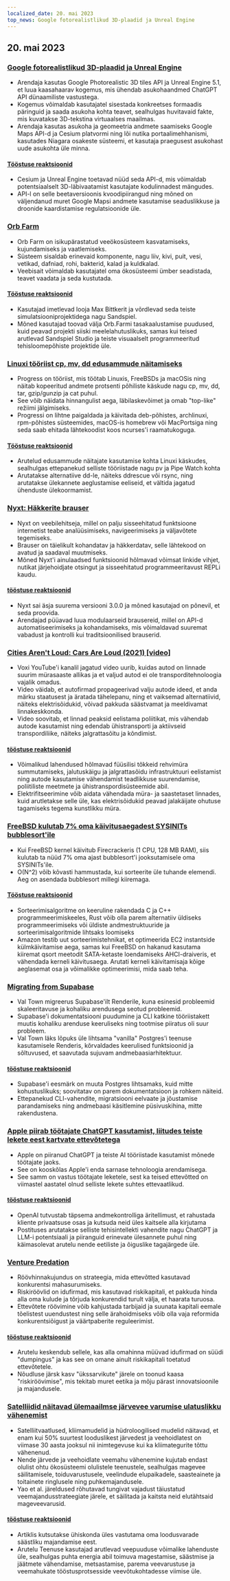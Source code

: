 ```yaml
---
localized_date: 20. mai 2023
top_news: Google fotorealistlikud 3D-plaadid ja Unreal Engine
---
```




<CallToAction />

<Steps>

## 20. mai 2023

### [Google fotorealistlikud 3D-plaadid ja Unreal Engine](https://nilsbakker.nl/portfolio/3d-tiles/)

- Arendaja kasutas Google Photorealistic 3D tiles API ja Unreal Engine 5.1, et luua kaasahaarav kogemus, mis ühendab asukohaandmed ChatGPT API dünaamiliste vastustega.
- Kogemus võimaldab kasutajatel sisestada konkreetses formaadis päringuid ja saada asukoha kohta teavet, sealhulgas huvitavaid fakte, mis kuvatakse 3D-tekstina virtuaalses maailmas.
- Arendaja kasutas asukoha ja geomeetria andmete saamiseks Google Maps API-d ja Cesium platvormi ning lõi nutika portaalimehhanismi, kasutades Niagara osakeste süsteemi, et kasutaja praegusest asukohast uude asukohta üle minna.

#### [Tööstuse reaktsioonid](http://news.ycombinator.com/item?id=36000631)

- Cesium ja Unreal Engine toetavad nüüd seda API-d, mis võimaldab potentsiaalselt 3D-läbivaatamist kasutajate kodulinnadest mängudes.
- API-l on selle beetaversioonis kvoodipiirangud ning mõned on väljendanud muret Google Mapsi andmete kasutamise seaduslikkuse ja droonide kaardistamise regulatsioonide üle.

### [Orb Farm](https://orb.farm/)

- Orb Farm on isikupärastatud veeökosüsteem kasvatamiseks, kujundamiseks ja vaatlemiseks.
- Süsteem sisaldab erinevaid komponente, nagu liiv, kivi, puit, vesi, vetikad, dafniad, rohi, bakterid, kalad ja kuldkalad.
- Veebisait võimaldab kasutajatel oma ökosüsteemi ümber seadistada, teavet vaadata ja seda kustutada.

#### [Tööstuse reaktsioonid](http://news.ycombinator.com/item?id=35999835)

- Kasutajad imetlevad looja Max Bittkerit ja võrdlevad seda teiste simulatsiooniprojektidega nagu Sandspiel.
- Mõned kasutajad toovad välja Orb.Farmi tasakaalustamise puudused, kuid peavad projekti siiski meelelahutuslikuks, samas kui teised arutlevad Sandspiel Studio ja teiste visuaalselt programmeeritud tehisloomepõhiste projektide üle.

### [Linuxi tööriist cp, mv, dd edusammude näitamiseks](https://github.com/Xfennec/progress)

- Progress on tööriist, mis töötab Linuxis, FreeBSDs ja macOSis ning näitab kopeeritud andmete protsenti põhiliste käskude nagu cp, mv, dd, tar, gzip/gunzip ja cat puhul.
- See võib näidata hinnangulist aega, läbilaskevõimet ja omab "top-like" režiimi jälgimiseks.
- Progressi on lihtne paigaldada ja käivitada deb-põhistes, archlinuxi, rpm-põhistes süsteemides, macOS-is homebrew või MacPortsiga ning seda saab ehitada lähtekoodist koos ncurses'i raamatukoguga.

#### [Tööstuse reaktsioonid](http://news.ycombinator.com/item?id=36000407)

- Arutelud edusammude näitajate kasutamise kohta Linuxi käskudes, sealhulgas ettepanekud selliste tööriistade nagu pv ja Pipe Watch kohta
- Arutatakse alternatiive dd-le, näiteks ddrescue või rsync, ning arutatakse ülekannete aeglustamise eeliseid, et vältida jagatud ühenduste ülekoormamist.

### [Nyxt: Häkkerite brauser](https://nyxt.atlas.engineer/)

- Nyxt on veebilehitseja, millel on palju sisseehitatud funktsioone internetist teabe analüüsimiseks, navigeerimiseks ja väljavõtete tegemiseks.
- Brauser on täielikult kohandatav ja häkkerdatav, selle lähtekood on avatud ja saadaval muutmiseks.
- Mõned Nyxt'i ainulaadsed funktsioonid hõlmavad võimsat linkide vihjet, nutikat järjehoidjate otsingut ja sisseehitatud programmeeritavust REPLi kaudu.

#### [tööstuse reaktsioonid](http://news.ycombinator.com/item?id=36006423)

- Nyxt sai äsja suurema versiooni 3.0.0 ja mõned kasutajad on põnevil, et seda proovida.
- Arendajad püüavad luua modulaarseid brausereid, millel on API-d automatiseerimiseks ja kohandamiseks, mis võimaldavad suuremat vabadust ja kontrolli kui traditsioonilised brauserid.

### [Cities Aren't Loud: Cars Are Loud (2021) [video]](https://www.youtube.com/watch?v=CTV-wwszGw8)

- Voxi YouTube'i kanalil jagatud video uurib, kuidas autod on linnade suurim mürasaaste allikas ja et valjud autod ei ole transporditehnoloogia vajalik omadus.
- Video väidab, et autofirmad propageerivad valju autode ideed, et anda märku staatusest ja äratada tähelepanu, ning et vaiksemad alternatiivid, näiteks elektrisõidukid, võivad pakkuda säästvamat ja meeldivamat linnakeskkonda.
- Video soovitab, et linnad peaksid eelistama poliitikat, mis vähendab autode kasutamist ning edendab ühistransporti ja aktiivseid transpordiliike, näiteks jalgrattasõitu ja kõndimist.

#### [tööstuse reaktsioonid](http://news.ycombinator.com/item?id=35999950)

- Võimalikud lahendused hõlmavad füüsilisi tõkkeid rehvimüra summutamiseks, jalutuskäigu ja jalgrattasõidu infrastruktuuri eelistamist ning autode kasutamise vähendamist teadlikkuse suurendamise, poliitiliste meetmete ja ühistranspordisüsteemide abil.
- Elektrifitseerimine võib aidata vähendada müra- ja saastetaset linnades, kuid arutletakse selle üle, kas elektrisõidukid peavad jalakäijate ohutuse tagamiseks tegema kunstlikku müra.

### [FreeBSD kulutab 7% oma käivitusaegadest SYSINITs bubblesort'ile](https://twitter.com/cperciva/status/1659558311920914432)

- Kui FreeBSD kernel käivitub Firecrackeris (1 CPU, 128 MB RAM), siis kulutab ta nüüd 7% oma ajast bubblesort'i jooksutamisele oma SYSINITs'ile.
- O(N^2) võib kõvasti hammustada, kui sorteerite üle tuhande elemendi. Aeg on asendada bubblesort millegi kiiremaga.

#### [Tööstuse reaktsioonid](http://news.ycombinator.com/item?id=36002574)

- Sorteerimisalgoritme on keeruline rakendada C ja C++ programmeerimiskeeles, Rust võib olla parem alternatiiv üldiseks programmeerimiseks või üldiste andmestruktuuride ja sorteerimisalgoritmide lihtsaks loomiseks
- Amazon testib uut sorteerimistehnikat, et optimeerida EC2 instantside külmkäivitamise aega, samas kui FreeBSD on hakanud kasutama kiiremat qsort meetodit SATA-ketaste loendamiseks AHCI-draiveris, et vähendada kerneli käivitusaega. Arutati kerneli käivitamisaja kõige aeglasemat osa ja võimalikke optimeerimisi, mida saab teha.

### [Migrating from Supabase](https://blog.val.town/blog/migrating-from-supabase)

- Val Town migreerus Supabase'ilt Renderile, kuna esinesid probleemid skaleeritavuse ja kohaliku arendusega seotud probleemid.
- Supabase'i dokumentatsiooni puudumine ja CLI katkine tööriistakett muutis kohaliku arenduse keeruliseks ning tootmise piiratus oli suur probleem.
- Val Town läks lõpuks üle lihtsama "vanilla" Postgres'i teenuse kasutamisele Renderis, kõrvaldades keerulised funktsioonid ja sõltuvused, et saavutada sujuvam andmebaasiarhitektuur.

#### [tööstuse reaktsioonid](http://news.ycombinator.com/item?id=36004925)

- Supabase'i eesmärk on muuta Postgres lihtsamaks, kuid mitte kohustuslikuks; soovitatav on parem dokumentatsioon ja rohkem näiteid.
- Ettepanekud CLI-vahendite, migratsiooni eelvaate ja jõustamise parandamiseks ning andmebaasi käsitlemine püsivuskihina, mitte rakendustena.

### [Apple piirab töötajate ChatGPT kasutamist, liitudes teiste lekete eest kartvate ettevõtetega](https://www.wsj.com/articles/apple-restricts-use-of-chatgpt-joining-other-companies-wary-of-leaks-d44d7d34)

- Apple on piiranud ChatGPT ja teiste AI tööriistade kasutamist mõnede töötajate jaoks.
- See on kooskõlas Apple'i enda sarnase tehnoloogia arendamisega.
- See samm on vastus töötajate leketele, sest ka teised ettevõtted on viimastel aastatel olnud selliste lekete suhtes ettevaatlikud.

#### [tööstuse reaktsioonid](http://news.ycombinator.com/item?id=36000079)

- OpenAI tutvustab täpsema andmekontrolliga äritellimust, et rahustada kliente privaatsuse osas ja kutsuda neid üles kaitsele alla kirjutama
- Postituses arutatakse selliste tehisintellekti vahendite nagu ChatGPT ja LLM-i potentsiaali ja piiranguid erinevate ülesannete puhul ning käimasolevat arutelu nende eetiliste ja õiguslike tagajärgede üle.

### [Venture Predation](https://papers.ssrn.com/sol3/papers.cfm?abstract_id=4437360)

- Röövhinnakujundus on strateegia, mida ettevõtted kasutavad konkurentsi mahasurumiseks.
- Riskiröövlid on idufirmad, mis kasutavad riskikapitali, et pakkuda hinda alla oma kulude ja tõrjuda konkurendid turult välja, et haarata turuosa.
- Ettevõtete röövimine võib kahjustada tarbijaid ja suunata kapitali eemale tõelistest uuendustest ning selle ärahoidmiseks võib olla vaja reformida konkurentsiõigust ja väärtpaberite reguleerimist.

#### [tööstuse reaktsioonid](http://news.ycombinator.com/item?id=36003096)

- Arutelu keskendub sellele, kas alla omahinna müüvad idufirmad on süüdi "dumpingus" ja kas see on omane ainult riskikapitali toetatud ettevõtetele.
- Nõudluse järsk kasv "ükssarvikute" järele on toonud kaasa "riskiröövimise", mis tekitab muret eetika ja mõju pärast innovatsioonile ja majandusele.

### [Satelliidid näitavad ülemaailmse järvevee varumise ulatuslikku vähenemist](https://www.science.org/doi/10.1126/science.abo2812)

- Satelliitvaatlused, kliimamudelid ja hüdroloogilised mudelid näitavad, et enam kui 50% suurtest looduslikest järvedest ja veehoidlatest on viimase 30 aasta jooksul nii inimtegevuse kui ka kliimategurite tõttu vähenenud.
- Nende järvede ja veehoidlate veemahu vähenemine kujutab endast olulist ohtu ökosüsteemi olulistele teenustele, sealhulgas magevee säilitamisele, toiduvarustusele, veelindude elupaikadele, saasteainete ja toitainete ringlusele ning puhkemajandusele.
- Yao et al. järeldused rõhutavad tungivat vajadust täiustatud veemajandusstrateegiate järele, et säilitada ja kaitsta neid elutähtsaid mageveevarusid.

#### [tööstuse reaktsioonid](http://news.ycombinator.com/item?id=35999438)

- Artiklis kutsutakse ühiskonda üles vastutama oma loodusvarade säästliku majandamise eest.
- Arutelu Teenuse kasutajad arutlevad veepuuduse võimalike lahenduste üle, sealhulgas puhta energia abil toimuva magestamise, säästmise ja jäätmete vähendamise, metsastamise, parema veevarustuse ja veemahukate tööstusprotsesside veevõtukohtadesse viimise üle.

</Steps>
